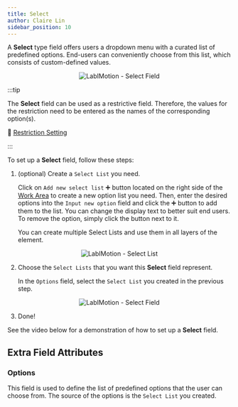 ```yaml
---
title: Select
author: Claire Lin
sidebar_position: 10
---
```



<Reader text="Designer" />

A **Select** type field offers users a dropdown menu with a curated list of predefined options. End-users can conveniently choose from this list, which consists of custom-defined values.

<p align="center">
  <img src={fieldSelect} alt="LabIMotion - Select Field" />
</p>

:::tip

The **Select** field can be used as a restrictive field. Therefore, the values for the restriction need to be entered as the names of the corresponding option(s).

🧐 [Restriction Setting](../../layers/restriction-setting)

:::

To set up a **Select** field, follow these steps:
1. (optional) Create a `Select List` you need.

    Click on `Add new select list` :heavy_plus_sign: button located on the right side of the [Work Area](../../../template-features/workarea.mdx) to create a new option list you need. Then, enter the desired options into the `Input new option` field and click the :heavy_plus_sign: button to add them to the list. You can change the display text to better suit end users. To remove the option, simply click the <FontAwesomeIcon icon={faTrashCan} />  button next to it.

    You can create multiple Select Lists and use them in all layers of the element.

<p align="center">
  <img src={fieldSelectList} alt="LabIMotion - Select List" />
</p>

2. Choose the `Select Lists` that you want this **Select** field represent.

    In the `Options` field, select the `Select List` you created in the previous step.

<p align="center">
  <img src={fieldSelectOptions} alt="LabIMotion - Select Field" />
</p>

3. Done!

See the video below for a demonstration of how to set up a **Select** field.

<YouTubeFrame
  src="https://www.youtube-nocookie.com/embed/Fgj0LqVrB6Q"
  title="LabIMotion - Add the Text field and Select field"
/>
<FigCaption text="Example: Designer - Add the Text field and Select field" />

## Extra Field Attributes

### Options

This field is used to define the list of predefined options that the user can choose from. The source of the options is the `Select List` you created.
